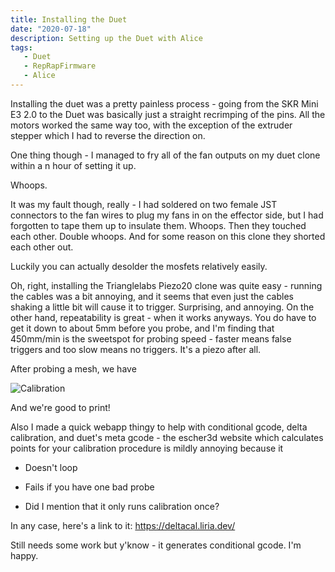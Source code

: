 ```yaml
---
title: Installing the Duet
date: "2020-07-18"
description: Setting up the Duet with Alice
tags: 
   - Duet
   - RepRapFirmware
   - Alice
---
```



Installing the duet was a pretty painless process - going from the SKR Mini E3 2.0 to the Duet was basically just a straight recrimping of the pins. All the motors worked the same way too, with the exception of the extruder stepper which I had to reverse the direction on.



One thing though - I managed to fry all of the fan outputs on my duet clone within a n hour of setting it up.

Whoops. 

It was my fault though, really - I had soldered on two female JST connectors to the fan wires to plug my fans in on the effector side, but I had forgotten to tape them up to insulate them. Whoops. Then they touched each other. Double whoops. And for some reason on this clone they shorted each other out. 

Luckily you can actually desolder the mosfets relatively easily.  



Oh, right, installing the Trianglelabs Piezo20 clone was quite easy - running the cables was a bit annoying, and it seems that even just the cables shaking a little bit will cause it to trigger. Surprising, and annoying. On the other hand, repeatability is great - when it works anyways. You do have to get it down to about 5mm before you probe, and I'm finding that 450mm/min is the sweetspot for probing speed - faster means false triggers and too slow means no triggers. It's a piezo after all. 

After probing a mesh, we have

![Calibration](./image-20200721014523806.png)

And we're good to print!

Also I made a quick webapp thingy to help with conditional gcode, delta calibration, and duet's meta gcode - the escher3d website which calculates points for your calibration procedure is mildly annoying because it 

- Doesn't loop

- Fails if you have one bad probe

- Did I mention that it only runs calibration once?

In any case, here's a link to it: https://deltacal.liria.dev/

Still needs some work but y'know - it generates conditional gcode. I'm happy. 
